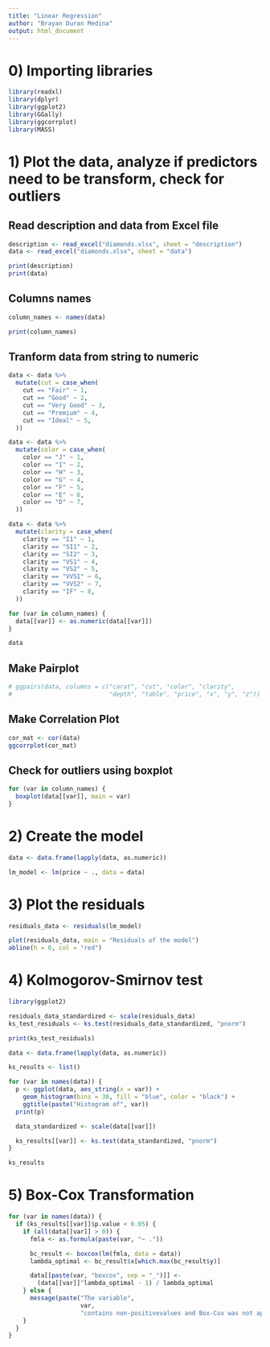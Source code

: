 ```yaml
---
title: "Linear Regression"
author: "Brayan Duran Medina"
output: html_document
---
```


# 0) Importing libraries
```r
library(readxl)
library(dplyr)
library(ggplot2)
library(GGally)
library(ggcorrplot)
library(MASS)
```

# 1) Plot the data, analyze if predictors need to be transform, check for outliers

## Read description and data from Excel file
```r
description <- read_excel("diamonds.xlsx", sheet = "description")
data <- read_excel("diamonds.xlsx", sheet = "data")

print(description)
print(data)
```

## Columns names
```r
column_names <- names(data)

print(column_names)
```

## Tranform data from string to numeric
```r

data <- data %>%
  mutate(cut = case_when(
    cut == "Fair" ~ 1,
    cut == "Good" ~ 2,
    cut == "Very Good" ~ 3,
    cut == "Premium" ~ 4,
    cut == "Ideal" ~ 5,
  ))

data <- data %>%
  mutate(color = case_when(
    color == "J" ~ 1,
    color == "I" ~ 2,
    color == "H" ~ 3,
    color == "G" ~ 4,
    color == "F" ~ 5,
    color == "E" ~ 6,
    color == "D" ~ 7,
  ))

data <- data %>%
  mutate(clarity = case_when(
    clarity == "I1" ~ 1,
    clarity == "SI1" ~ 2,
    clarity == "SI2" ~ 3,
    clarity == "VS1" ~ 4,
    clarity == "VS2" ~ 5,
    clarity == "VVS1" ~ 6,
    clarity == "VVS2" ~ 7,
    clarity == "IF" ~ 8,
  ))

for (var in column_names) {
  data[[var]] <- as.numeric(data[[var]])
}

data
```

## Make Pairplot
```r
# ggpairs(data, columns = c("carat", "cut", "color", "clarity",
#                           "depth", "table", "price", "x", "y", "z"))
```

## Make Correlation Plot
```r
cor_mat <- cor(data)
ggcorrplot(cor_mat)
```

## Check for outliers using boxplot
```r
for (var in column_names) {
  boxplot(data[[var]], main = var)
}
```

# 2) Create the model
```r
data <- data.frame(lapply(data, as.numeric))

lm_model <- lm(price ~ ., data = data)
```

# 3) Plot the residuals
```r
residuals_data <- residuals(lm_model)

plot(residuals_data, main = "Residuals of the model")
abline(h = 0, col = "red")
```

# 4) Kolmogorov-Smirnov test
```r
library(ggplot2)

residuals_data_standardized <- scale(residuals_data)
ks_test_residuals <- ks.test(residuals_data_standardized, "pnorm")

print(ks_test_residuals)

data <- data.frame(lapply(data, as.numeric))

ks_results <- list()

for (var in names(data)) {
  p <- ggplot(data, aes_string(x = var)) +
    geom_histogram(bins = 30, fill = "blue", color = "black") +
    ggtitle(paste("Histogram of", var))
  print(p)

  data_standardized <- scale(data[[var]])

  ks_results[[var]] <- ks.test(data_standardized, "pnorm")
}

ks_results
```

# 5) Box-Cox Transformation
```r
for (var in names(data)) {
  if (ks_results[[var]]$p.value < 0.05) {
    if (all(data[[var]] > 0)) {
      fmla <- as.formula(paste(var, "~ ."))

      bc_result <- boxcox(lm(fmla, data = data))
      lambda_optimal <- bc_result$x[which.max(bc_result$y)]

      data[[paste(var, "boxcox", sep = "_")]] <-
        (data[[var]]^lambda_optimal - 1) / lambda_optimal
    } else {
      message(paste("The variable",
                    var,
                    "contains non-positivevalues and Box-Cox was not applied."))
    }
  }
}
```